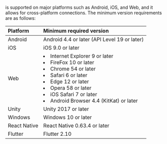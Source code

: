 
<Vg k="COMPANY"/> <Vg k="CHAT"/> is supported on major platforms such as Android, iOS, and Web, and it allows for cross-platform connections. The minimum version requirements are as follows:

| Platform | Minimum required version                                     |
| :------- | :----------------------------------------------------------- |
| Android  | Android 4.4 or later (API Level 19 or later)                 |
| iOS      | iOS 9.0 or later                                             |
| Web      | <li>Internet Explorer 9 or later</li><li>FireFox 10 or later</li><li>Chrome 54 or later</li><li>Safari 6 or later</li><li>Edge 12 or later</li><li>Opera 58 or later</li><li>iOS Safari 7 or later</li><li>Android Browser 4.4 (KitKat) or later</li> |
| Unity    | Unity 2017 or later  |
| Windows  |  Windows 10 or later |
| React Native | React Native 0.63.4 or later  |
| Flutter      |  Flutter 2.10  |